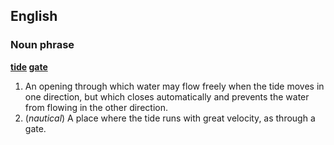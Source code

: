 ==English==

===Noun phrase===
'''[[tide]] [[gate]]'''

# An opening through which water may flow freely when the tide moves in one direction, but which closes automatically and prevents the water from flowing in the other direction. 
# (''nautical'') A place where the tide runs with great velocity, as through a gate.